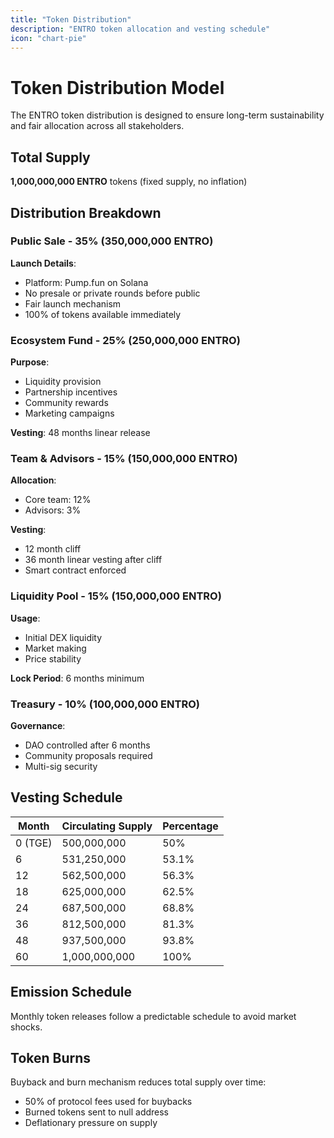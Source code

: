 ```yaml
---
title: "Token Distribution"
description: "ENTRO token allocation and vesting schedule"
icon: "chart-pie"
---
```


# Token Distribution Model

The ENTRO token distribution is designed to ensure long-term sustainability and fair allocation across all stakeholders.

## Total Supply

**1,000,000,000 ENTRO** tokens (fixed supply, no inflation)

## Distribution Breakdown

### Public Sale - 35% (350,000,000 ENTRO)

**Launch Details**:
- Platform: Pump.fun on Solana
- No presale or private rounds before public
- Fair launch mechanism
- 100% of tokens available immediately

### Ecosystem Fund - 25% (250,000,000 ENTRO)

**Purpose**:
- Liquidity provision
- Partnership incentives
- Community rewards
- Marketing campaigns

**Vesting**: 48 months linear release

### Team & Advisors - 15% (150,000,000 ENTRO)

**Allocation**:
- Core team: 12%
- Advisors: 3%

**Vesting**:
- 12 month cliff
- 36 month linear vesting after cliff
- Smart contract enforced

### Liquidity Pool - 15% (150,000,000 ENTRO)

**Usage**:
- Initial DEX liquidity
- Market making
- Price stability

**Lock Period**: 6 months minimum

### Treasury - 10% (100,000,000 ENTRO)

**Governance**:
- DAO controlled after 6 months
- Community proposals required
- Multi-sig security

## Vesting Schedule

| Month | Circulating Supply | Percentage |
|-------|-------------------|------------|
| 0 (TGE) | 500,000,000 | 50% |
| 6 | 531,250,000 | 53.1% |
| 12 | 562,500,000 | 56.3% |
| 18 | 625,000,000 | 62.5% |
| 24 | 687,500,000 | 68.8% |
| 36 | 812,500,000 | 81.3% |
| 48 | 937,500,000 | 93.8% |
| 60 | 1,000,000,000 | 100% |

## Emission Schedule

Monthly token releases follow a predictable schedule to avoid market shocks.

## Token Burns

Buyback and burn mechanism reduces total supply over time:
- 50% of protocol fees used for buybacks
- Burned tokens sent to null address
- Deflationary pressure on supply